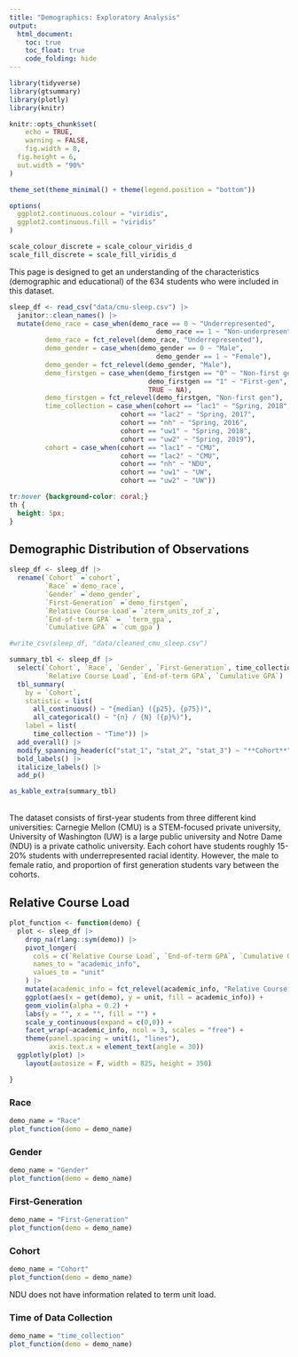 ```yaml
---
title: "Demographics: Exploratory Analysis"
output: 
  html_document:
    toc: true
    toc_float: true
    code_folding: hide
---
```


```r
library(tidyverse)
library(gtsummary)
library(plotly)
library(knitr)

knitr::opts_chunk$set(
	echo = TRUE,
	warning = FALSE,
	fig.width = 8, 
  fig.height = 6,
  out.width = "90%"
)

theme_set(theme_minimal() + theme(legend.position = "bottom"))

options(
  ggplot2.continuous.colour = "viridis",
  ggplot2.continuous.fill = "viridis"
)

scale_colour_discrete = scale_colour_viridis_d
scale_fill_discrete = scale_fill_viridis_d
```

This page is designed to get an understanding of the characteristics (demographic and educational) of the 634 students who were included in this dataset. 
```r
sleep_df <- read_csv("data/cmu-sleep.csv") |> 
  janitor::clean_names() |> 
  mutate(demo_race = case_when(demo_race == 0 ~ "Underrepresented", 
                                     demo_race == 1 ~ "Non-underpresented"),
         demo_race = fct_relevel(demo_race, "Underrepresented"),
         demo_gender = case_when(demo_gender == 0 ~ "Male", 
                                     demo_gender == 1 ~ "Female"),
         demo_gender = fct_relevel(demo_gender, "Male"), 
         demo_firstgen = case_when(demo_firstgen == "0" ~ "Non-first gen", 
                                   demo_firstgen == "1" ~ "First-gen", 
                                   TRUE ~ NA),
         demo_firstgen = fct_relevel(demo_firstgen, "Non-first gen"), 
         time_collection = case_when(cohort == "lac1" ~ "Spring, 2018", 
                            cohort == "lac2" ~ "Spring, 2017",
                            cohort == "nh" ~ "Spring, 2016",
                            cohort == "uw1" ~ "Spring, 2018", 
                            cohort == "uw2" ~ "Spring, 2019"), 
         cohort = case_when(cohort == "lac1" ~ "CMU", 
                            cohort == "lac2" ~ "CMU",
                            cohort == "nh" ~ "NDU",
                            cohort == "uw1" ~ "UW", 
                            cohort == "uw2" ~ "UW"))
```

```css
tr:hover {background-color: coral;}
th {
  height: 5px;
}
```

## Demographic Distribution of Observations
```r
sleep_df <- sleep_df |> 
  rename(`Cohort` =`cohort`, 
         `Race` =`demo_race`, 
         `Gender` =`demo_gender`, 
         `First-Generation` =`demo_firstgen`, 
         `Relative Course Load`= `zterm_units_zof_z`, 
         `End-of-term GPA` =  `term_gpa`, 
         `Cumulative GPA` = `cum_gpa`)

#write_csv(sleep_df, "data/cleaned_cmu_sleep.csv")

summary_tbl <- sleep_df |> 
  select(`Cohort`, `Race`, `Gender`, `First-Generation`, time_collection,
         `Relative Course Load`, `End-of-term GPA`, `Cumulative GPA`) |> 
  tbl_summary(
    by = `Cohort`,
    statistic = list(
      all_continuous() ~ "{median} ({p25}, {p75})",
      all_categorical() ~ "{n} / {N} ({p}%)"), 
    label = list(
      time_collection ~ "Time")) |> 
  add_overall() |> 
  modify_spanning_header(c("stat_1", "stat_2", "stat_3") ~ "**Cohort**") |> 
  bold_labels() |>
  italicize_labels() |> 
  add_p()

as_kable_extra(summary_tbl)
```
</br>
The dataset consists of first-year students from three different kind universities: Carnegie Mellon (CMU) is a STEM-focused private university, University of Washington (UW) is a large public university and Notre Dame (NDU) is a private catholic university. Each cohort have students roughly 15-20% students with underrepresented racial identity. However, the male to female ratio, and proportion of first generation students vary between the cohorts. 

## Relative Course Load {.tabset}

```r
plot_function <- function(demo) {
  plot <- sleep_df |> 
    drop_na(rlang::sym(demo)) |> 
    pivot_longer(
      cols = c(`Relative Course Load`, `End-of-term GPA`, `Cumulative GPA`), 
      names_to = "academic_info", 
      values_to = "unit"
    ) |> 
    mutate(academic_info = fct_relevel(academic_info, "Relative Course Load", "End-of-term GPA", "Cumulative GPA")) |> 
    ggplot(aes(x = get(demo), y = unit, fill = academic_info)) +
    geom_violin(alpha = 0.2) + 
    labs(y = "", x = "", fill = "") +
    scale_y_continuous(expand = c(0,0)) +
    facet_wrap(~academic_info, ncol = 3, scales = "free") +
    theme(panel.spacing = unit(1, "lines"), 
          axis.text.x = element_text(angle = 30))
  ggplotly(plot) |> 
    layout(autosize = F, width = 825, height = 350)

}
```

### Race {.tabset}

```r
demo_name = "Race"
plot_function(demo = demo_name)
```

### Gender {.tabset}

```r
demo_name = "Gender"
plot_function(demo = demo_name)
```

### First-Generation {.tabset}

```r
demo_name = "First-Generation"
plot_function(demo = demo_name)
```

### Cohort {.tabset}

```r
demo_name = "Cohort"
plot_function(demo = demo_name)
```

NDU does not have information related to term unit load. 

### Time of Data Collection {.tabset}

```r
demo_name = "time_collection"
plot_function(demo = demo_name)
```


